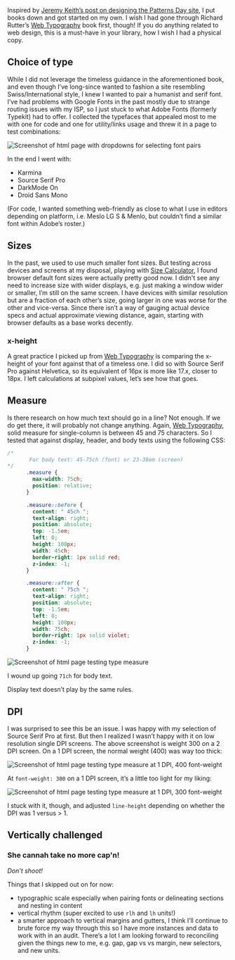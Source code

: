 
<Meta title="Design/Typography" />

<Title>Typography</Title>

Inspired by [Jeremy Keith&rsquo;s post on designing the Patterns Day site](https://clearleft.com/thinking/designing-the-patterns-day-site), I put books down and got started on my own. I wish I had gone through Richard Rutter&rsquo;s [Web Typography](https://book.webtypography.net/) book first, though! If you do anything related to web design, this is a must-have in your library, how I wish I had a physical copy.

## Choice of type

While I did not leverage the timeless guidance in the aforementioned book, and even though I&rsquo;ve long-since wanted to fashion a site resembling Swiss/International style, I knew I wanted to pair a humanist and serif font. I&rsquo;ve had problems with Google Fonts in the past mostly due to strange routing issues with my ISP, so I just stuck to what Adobe Fonts (formerly Typekit) had to offer. I collected the typefaces that appealed most to me with one for code and one for utility/links usage and threw it in a page to test combinations:

![Screenshot of html page with dropdowns for selecting font pairs](/blog-images/storybook/type-choice.png)

In the end I went with:
- Karmina
- Source Serif Pro
- DarkMode On
- Droid Sans Mono

(For code, I wanted something web-friendly as close to what I use in editors depending on platform, i.e. Meslo LG S & Menlo, but couldn&rsquo;t find a similar font within Adobe&rsquo;s roster.)

## Sizes

In the past, we used to use much smaller font sizes. But testing across devices and screens at my disposal, playing with [Size Calculator](https://sizecalc.com/), I found browser default font sizes were actually pretty good now. I didn't see any need to increase size with wider displays, e.g. just making a window wider or smaller, I&rsquo;m still on the same screen. I have devices with similar resolution but are a fraction of each other&rsquo;s size, going larger in one was worse for the other and vice-versa.  Since there isn&rsquo;t a way of gauging actual device specs and actual approximate viewing distance, again, starting with browser defaults as a base works decently.

### x-height

A great practice I picked up from <u>Web Typography</u> is comparing the x-height of your font against that of a timeless one. I did so with Source Serif Pro against Helvetica, so its equivalent of 16px is more like 17.x, closer to 18px. I left calculations at subpixel values, let&rsquo;s see how that goes.

## Measure

Is there research on how much text should go in a line? Not enough. If we do get there, it will probably not change anything. Again, <u>Web Typography</u>, solid measure for single-column is between 45 and 75 characters. So I tested that against display, header, and body texts using the following CSS:

```css
/*
       For body text: 45-75ch (font) or 23-38em (screen)
*/
      .measure {
        max-width: 75ch;
        position: relative;
      }

      .measure::before {
        content: " 45ch ";
        text-align: right;
        position: absolute;
        top: -1.5em;
        left: 0;
        height: 100px;
        width: 45ch;
        border-right: 1px solid red;
        z-index: -1;
      }

      .measure::after {
        content: " 75ch ";
        text-align: right;
        position: absolute;
        top: -1.5em;
        left: 0;
        height: 100px;
        width: 75ch;
        border-right: 1px solid violet;
        z-index: -1;
      }
```

![Screenshot of html page testing type measure](/blog-images/storybook/type-measure.png)

I wound up going `71ch` for body text.

Display text doesn&rsquo;t play by the same rules.

## DPI

I was surprised to see this be an issue. I was happy with my selection of Source Serif Pro at first. But then I realized I wasn&rsquo;t happy with it on low resolution single DPI screens. The above screenshot is weight 300 on a 2 DPI screen. On a 1 DPI screen, the normal weight (400) was way too thick:

![Screenshot of html page testing type measure at 1 DPI, 400 font-weight](/blog-images/storybook/type-dpi-1-weight-400.png)

At `font-weight: 300` on a 1 DPI screen, it&rsquo;s a little too light for my liking:

![Screenshot of html page testing type measure at 1 DPI, 300 font-weight](/blog-images/storybook/type-dpi-1-weight-300.png)

I stuck with it, though, and adjusted `line-height` depending on whether the DPI was 1 versus &gt; 1.

## Vertically challenged

### She cannah take no more cap'n!

_Don&rsquo;t shoot!_

Things that I skipped out on for now:

- typographic scale especially when pairing fonts or delineating sections and nesting in content
- vertical rhythm (super excited to use `rlh` and `lh` units!)
- a smarter approach to vertical margins and gutters, I think I&rsquo;ll continue to brute force my way through this so I have more instances and data to work with in an audit. There&rsquo;s a lot I am looking forward to reconciling given the things new to me, e.g. gap, gap vs vs margin, new selectors, and new units.
